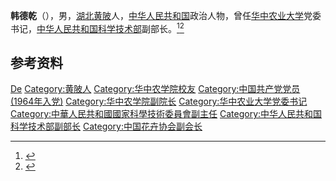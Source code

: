 {{BLP sources|time=2021-07-25}}
{{Infobox person
| 姓名 = 韩德乾
| 羅馬拼音   = Han Deqian
| 性別       = 男
| 出生日期= {{birth year and age|1939|12}}<ref>{{cite web| url =https://cped.nccu.edu.tw/node/1140790| title =中共政治菁英資料庫-韓德乾|publisher =國立政治大學|access-date =2021-07-25|language =zh-tw|archive-url=https://web.archive.org/web/20210725071253/https://cped.nccu.edu.tw/node/1140790|archive-date=2021-07-25|dead-url=no}}</ref>
| 居住地 = 
| 國籍       = 
| 籍貫       = [[湖北|湖北]]黃陂
| 政黨       ={{CPC}}
}}

'''韩德乾'''（{{bd|1939年12月|}}），男，[[湖北|湖北]][[黄陂区|黄陂]]人，[[中华人民共和国|中华人民共和国]]政治人物，曾任[[华中农业大学|华中农业大学]]党委书记，[[中华人民共和国科学技术部|中华人民共和国科学技术部]]副部长。<ref>{{Cite book|title=中国共产党名人录|author=于俊道主编|publisher=四川人民出版社|year=1997|isbn=|location=成都|pages=}}</ref><ref>{{Cite book|title=中华人民共和国职官志|author=何虎生, 李耀东, 向常福主编|publisher=中国社会出版社|year=2003|isbn=9787800883934|location=北京|pages=}}</ref>

== 参考资料 ==
{{reflist}}

{{中国人物小作品}}

{{Authority control}}
{{DEFAULTSORT:Han韩}}
[[Category:韩姓|De]]
[[Category:黄陂人|Category:黄陂人]]
[[Category:华中农学院校友|Category:华中农学院校友]]
[[Category:中国共产党党员_(1964年入党)|Category:中国共产党党员 (1964年入党)]]
[[Category:华中农学院副院长|Category:华中农学院副院长]]
[[Category:华中农业大学党委书记|Category:华中农业大学党委书记]]
[[Category:中華人民共和國國家科學技術委員會副主任|Category:中華人民共和國國家科學技術委員會副主任]]
[[Category:中华人民共和国科学技术部副部长|Category:中华人民共和国科学技术部副部长]]
[[Category:中国花卉协会副会长|Category:中国花卉协会副会长]]